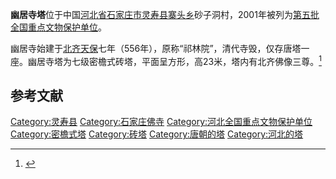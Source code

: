 {{coord|38|35|17|N|114|02|11|E|display=title|scale:10000}}
{{文物保护单位
| 级别 = 全国
| 名称 = 幽居寺塔
| 图片 = 
| 所在 = [[河北省|河北省]][[灵寿县|灵寿县]]
| 分类 = 古建筑
| 时代 = [[唐朝|唐]]
| 编号 = [[第五批全国重点文物保护单位|第五批]]第212项
| 登录 = 2001年6月25日
}}
'''幽居寺塔'''位于中国[[河北省|河北省]][[石家庄市|石家庄市]][[灵寿县|灵寿县]][[寨头乡|寨头乡]]砂子洞村，2001年被列为[[第五批全国重点文物保护单位|第五批全国重点文物保护单位]]。

幽居寺始建于[[北齐|北齐]][[天保_(北齐)|天保]]七年（556年），原称“祁林院”，清代寺毁，仅存唐塔一座。幽居寺塔为七级密檐式砖塔，平面呈方形，高23米，塔内有北齐佛像三尊。<ref>{{Cite book |title=全国重点文物保护单位·第一至第五批·第Ⅰ卷 |publisher=文物出版社 |year=2004 |isbn=7-5010-1525-2 |pages=228 }}</ref>

==参考文献==
{{reflist}}

{{河北全国重点文物保护单位}}

{{DEFAULTSORT:You}}
[[Category:灵寿县|Category:灵寿县]]
[[Category:石家庄佛寺|Category:石家庄佛寺]]
[[Category:河北全国重点文物保护单位|Category:河北全国重点文物保护单位]]
[[Category:密檐式塔|Category:密檐式塔]]
[[Category:砖塔|Category:砖塔]]
[[Category:唐朝的塔|Category:唐朝的塔]]
[[Category:河北的塔|Category:河北的塔]]